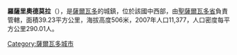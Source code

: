 '''羅薩里奧德莫拉'''（{{lang-es|Rosario de Mora}}），是[[薩爾瓦多|薩爾瓦多]]的城鎮，位於該國中西部，由[[聖薩爾瓦多省|聖薩爾瓦多省]]負責管轄，面積39.23平方公里，海拔高度506米，2007年人口11,377，人口密度每平方公里290.01人。

{{coord|13|35|N|89|13|W|display=title|region:SV_type:city_source:GNS-enwiki}}

{{ElSalvador-geo-stub}}
[[Category:薩爾瓦多城市|Category:薩爾瓦多城市]]
